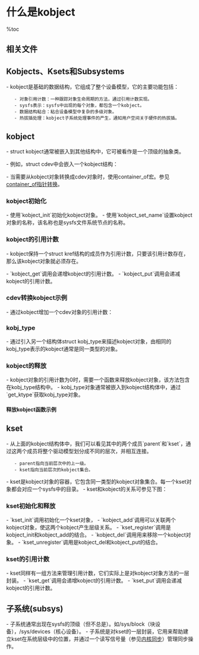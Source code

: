 = 什么是kobject =

%toc

== 相关文件 ==
{{{class="brush:c"
#include <linux/kobject.h>
#include <linux/types.h>
}}}

== Kobjects、Ksets和Subsystems ==
- kobject是基础的数据结构，它组成了整个设备模型，它的主要功能包括：
    - 对象引用计数：一种跟踪对象生命周期的方法，通过引用计数实现。
    - sysfs表示：sysfs中出现的每个对象，都包含一个kobject。
    - 数据结构粘合：粘合设备模型中复杂的多级对象。
    - 热拔插处理：kobject子系统处理事件的产生，通知用户空间关于硬件的热拔插。

== kobject ==
- struct kobject通常被嵌入到其他结构中，它可被看作是一个顶级的抽象类。
{{{class="brush:c"
struct kobject {
	const char		    *name;
	struct list_head	entry;
	struct kobject		*parent;
	struct kset		    *kset;
	struct kobj_type	*ktype;
	struct sysfs_dirent	*sd;
	struct kref		    kref;
	unsigned int state_initialized:1;
	unsigned int state_in_sysfs:1;
	unsigned int state_add_uevent_sent:1;
	unsigned int state_remove_uevent_sent:1;
	unsigned int uevent_suppress:1;
};
}}}

- 例如，struct cdev中会嵌入一个kobject结构：
{{{class="brush:c"
struct cdev {
    struct kobject kobj;
    struct module *owner;
    const struct file_operations *ops;
    struct list_head list;
    dev_t dev;
    unsigned int count;
};    
}}}

- 当需要从kobject对象转换成cdev对象时，使用container_of宏。参见[[container_of指针转换]]。
{{{class="brush:c"
struct cdev *device = container_of(kp, struct cdev, kobj);
}}}

=== kobject初始化 ===
- 使用`kobject_init`初始化kobject对象。
- 使用`kobject_set_name`设置kobject对象的名称，该名称也是sysfs文件系统节点的名称。

=== kobject的引用计数 ===
- kobject保持一个struct kref结构的成员作为引用计数，只要该引用计数存在，那么该kobject对象就必须存在。
{{{class="brush:c"
struct kref {
	atomic_t refcount;
};
}}}

- `kobject_get`调用会递增kobject的引用计数。
- `kobject_put`调用会递减kobject的引用计数。

=== cdev转换kobject示例 ===
- 通过kobject增加一个cdev对象的引用计数：
{{{class="brush:c"
static struct kobject *cdev_get(struct cdev *p)
{
	struct module *owner = p->owner;
	struct kobject *kobj;

	if (owner && !try_module_get(owner))
		return NULL;
	kobj = kobject_get(&p->kobj);
	if (!kobj)
		module_put(owner);
	return kobj;
}
}}}

=== kobj_type ===
- 通过引入另一个结构体struct kobj_type来描述kobject对象，由相同的kobj_type表示的kobject通常是同一类型的对象。
{{{class="brush:c"
struct kobj_type {
	void (*release)(struct kobject *kobj);      // 释放kobject的函数指针
	const struct sysfs_ops *sysfs_ops;
	struct attribute **default_attrs;
	const struct kobj_ns_type_operations *(*child_ns_type)(struct kobject *kobj);
	const void *(*namespace)(struct kobject *kobj);
};
}}}

=== kobject的释放 ===
- kobject对象的引用计数为0时，需要一个函数来释放kobject对象，该方法包含在kobj_type结构中。
- kobj_type对象通常被嵌入到kobject结构体中，通过`get_ktype`获取kobj_type对象。
{{{class="brush:c"
static inline struct kobj_type *get_ktype(struct kobject *kobj)
{
    return kobj->ktype;
}
}}}

==== 释放kobject函数示例 ====
{{{class="brush:c"
void my_object_release(struct kobject *kobj) {
    struct my_object *mine = container_of(kobj, struct my_object, kobj); 

    // 释放mine
    kfree(mine);
}
}}}

== kset ==
- 从上面的kobject结构体中，我们可以看见其中的两个成员`parent`和`kset`，通过这两个成员将整个驱动模型划分成不同的层次，并相互连接。
    - parent指向当前层次中的上一级。
    - kset指向当前层次的kobject集合。
- kset是kobject对象的容器，它包含同一类型的kobject对象集合。每一个kset对象都会对应一个sysfs中的目录。
- kset和kobject的关系可参见下图：
{{http:pic/kset.png}}
 
=== kset初始化和释放 ===
- `kset_init`调用初始化一个kset对象，
- `kobject_add`调用可以关联两个kobject对象，使这两个kobject产生层级关系。
- `kset_register`调用是kobject_init和kobject_add的结合。
- `kobject_del`调用用来移除一个kobject对象。
- `kset_unregister`调用是kobject_del和kobject_put的结合。
{{{class="brush:c"
struct kset {
    struct list_head list;
	spinlock_t list_lock;
	struct kobject kobj;
	const struct kset_uevent_ops *uevent_ops;
};
}}}

=== kset的引用计数 ===
- kset同样有一组方法来管理引用计数，它们实际上是对kobject对象方法的一层封装。
- `kset_get`调用会递增kobject的引用计数。
{{{class="brush:c"
static inline struct kset *kset_get(struct kset *k)
{
    // 调用kobject_get递增引用计数
	return k ? to_kset(kobject_get(&k->kobj)) : NULL;
}
}}}
- `kset_put`调用会递减kobject的引用计数。
{{{class="brush:c"
static inline void kset_put(struct kset *k)
{
    // 调用kobject_put递减引用计数
	kobject_put(&k->kobj);
}
}}}

== 子系统(subsys) ==
- 子系统通常出现在sysfs的顶级（但不总是）。如/sys/block（块设备），/sys/devices（核心设备）。
- 子系统是对kset的一层封装，它用来帮助建立kset在系统层级中的位置，并通过一个读写信号量（参见[[内核同步]]）管理同步操作。
